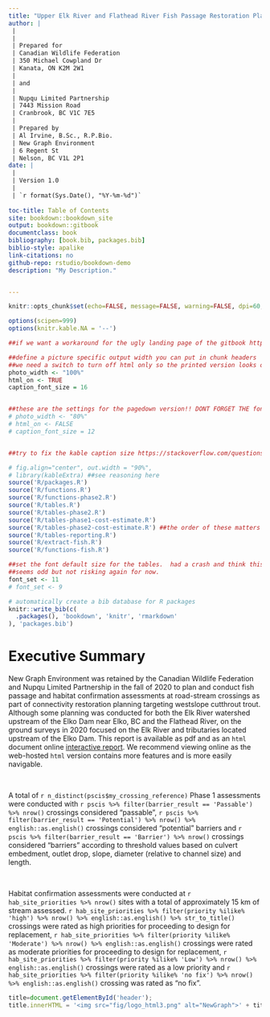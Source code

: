```yaml
--- 
title: "Upper Elk River and Flathead River Fish Passage Restoration Planning"
author: |
 |
 |
 | Prepared for
 | Canadian Wildlife Federation
 | 350 Michael Cowpland Dr
 | Kanata, ON K2M 2W1
 |
 | and
 | 
 | Nupqu Limited Partnership
 | 7443 Mission Road
 | Cranbrook, BC V1C 7E5
 |
 | Prepared by
 | Al Irvine, B.Sc., R.P.Bio.
 | New Graph Environment
 | 6 Regent St
 | Nelson, BC V1L 2P1
date: |
 |
 | Version 1.0
 | 
 | `r format(Sys.Date(), "%Y-%m-%d")`
 
toc-title: Table of Contents
site: bookdown::bookdown_site
output: bookdown::gitbook
documentclass: book
bibliography: [book.bib, packages.bib]
biblio-style: apalike
link-citations: no
github-repo: rstudio/bookdown-demo
description: "My Description."


---
```



```r
knitr::opts_chunk$set(echo=FALSE, message=FALSE, warning=FALSE, dpi=60, out.width = "100%")

options(scipen=999)
options(knitr.kable.NA = '--')

##if we want a workaround for the ugly landing page of the gitbook https://stackoverflow.com/questions/53399095/disable-title-author-in-the-html-output-of-bookdown

##define a picture specific output width you can put in chunk headers
##we need a switch to turn off html only so the printed version looks ok
photo_width <- "100%"
html_on <- TRUE
caption_font_size = 16


##these are the settings for the pagedown version!! DONT FORGET THE font_set (font size for the tables) DOWN BELOW TOO!!!!!!!!!!!!!!
# photo_width <- "80%"
# html_on <- FALSE
# caption_font_size = 12


##try to fix the kable caption size https://stackoverflow.com/questions/45018397/changing-the-font-size-of-figure-captions-in-rmarkdown-html-output

# fig.align="center", out.width = "90%",
# library(kableExtra) ##see reasoning here
source('R/packages.R')
source('R/functions.R')
source('R/functions-phase2.R')
source('R/tables.R')
source('R/tables-phase2.R')
source('R/tables-phase1-cost-estimate.R')
source('R/tables-phase2-cost-estimate.R') ##the order of these matters to much - should fix.  need to make cost estimate table seperate
source('R/tables-reporting.R')
source('R/extract-fish.R')
source('R/functions-fish.R')

##set the font default size for the tables.  had a crash and think this might have been it so put after functions.R
##seems odd but not risking again for now.
font_set <- 11
# font_set <- 9

```


```r
# automatically create a bib database for R packages
knitr::write_bib(c(
  .packages(), 'bookdown', 'knitr', 'rmarkdown'
), 'packages.bib')
```


# Executive Summary {.front-matter .unnumbered}

New Graph Environment was retained by the Canadian Wildlife Federation and Nupqu Limited Partnership in the fall of 2020 to plan and conduct fish passage and habitat confirmation assessments at road-stream crossings as part of connectivity restoration planning targeting westslope cutthrout trout. Although some planning was conducted for both the Elk River watershed upstream of the Elko Dam near Elko, BC and the Flathead River, on the ground surveys in 2020 focused on the Elk River and tributaries located upstream of the Elko Dam. This report is available as pdf and as an `html` document online [interactive report](https://newgraphenvironment.github.io/fish_passage_elk_2020_reporting_cwf/).  We recommend viewing online as the web-hosted `html` version contains more features and is more easily navigable. 

<br>

A total of `r n_distinct(pscis$my_crossing_reference)` Phase 1 assessments were conducted with `r pscis %>% filter(barrier_result == 'Passable') %>% nrow()` crossings considered "passable", `r pscis %>% filter(barrier_result == 'Potential') %>% nrow() %>% english::as.english()` crossings considered "potential" barriers and `r pscis %>% filter(barrier_result == 'Barrier') %>% nrow()` crossings considered "barriers" according to threshold values based on culvert embedment, outlet drop, slope, diameter (relative to channel size) and length.

<br>

Habitat confirmation assessments were conducted at `r hab_site_priorities %>% nrow()` sites with a total of approximately 15 km of stream assessed. `r hab_site_priorities %>% filter(priority %ilike% 'high') %>% nrow() %>% english::as.english() %>% str_to_title()` crossings were rated as high priorities for proceeding to design for replacement, `r hab_site_priorities %>% filter(priority %ilike% 'Moderate') %>% nrow() %>% english::as.english()` crossings were rated as moderate priorities for proceeding to design for replacement, `r hab_site_priorities %>% filter(priority %ilike% 'Low') %>% nrow() %>% english::as.english()` crossings were rated as a low priority and `r hab_site_priorities %>% filter(priority %ilike% 'no fix') %>% nrow() %>% english::as.english()` crossing was rated as "no fix".

```js
title=document.getElementById('header');
title.innerHTML = '<img src="fig/logo_html3.png" alt="NewGraph">' + title.innerHTML
```
